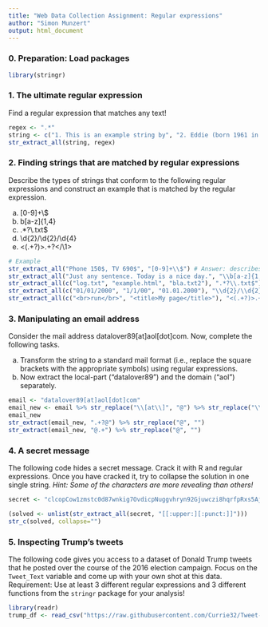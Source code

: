 ```yaml
---
title: "Web Data Collection Assignment: Regular expressions"
author: "Simon Munzert"
output: html_document
---
```



### 0. Preparation: Load packages

```r
library(stringr)
```



### 1. The ultimate regular expression

Find a regular expression that matches any text!


```r
regex <- ".*"
string <- c("1. This is an example string by", "2. Eddie (born 1961 in München)", "!§%$&/)(}")
str_extract_all(string, regex)
```


### 2. Finding strings that are matched by regular expressions

Describe the types of strings that conform to the following regular expressions and construct an example that is matched by the regular expression.

a. [0-9]+\\$
b. b[a-z]{1,4}
c. .*?\\.txt$
d. \\d{2}/\\d{2}/\\d{4}
e. <(.+?)>.+?</\\1>

```r
# Example
str_extract_all("Phone 150$, TV 690$", "[0-9]+\\$") # Answer: describes prices in dollars
str_extract_all("Just any sentence. Today is a nice day.", "\\b[a-z]{1,4}\\b") # Answer: describes words with no more than 4 characters
str_extract_all(c("log.txt", "example.html", "bla.txt2"), ".*?\\.txt$") # Answer: describes txt file names
str_extract_all(c("01/01/2000", "1/1/00", "01.01.2000"), "\\d{2}/\\d{2}/\\d{4}") # Answer: describes dates that conform to mm/dd/yyyy or dd/mm/yyyy format
str_extract_all(c("<br>run</br>", "<title>My page</title>"), "<(.+?)>.+?</\\1>") # Answer: describes HTML/XML tags
```


### 3. Manipulating an email address

Consider the mail address  datalover89[at]aol[dot]com. Now, complete the following tasks.

a. Transform the string to a standard mail format (i.e., replace the square brackets with the appropriate symbols) using regular expressions.
b. Now extract the local-part ("datalover89") and the domain ("aol") separately. 

```r
email <- "datalover89[at]aol[dot]com"
email_new <- email %>% str_replace("\\[at\\]", "@") %>% str_replace("\\[dot\\]", ".")
email_new
str_extract(email_new, ".+?@") %>% str_replace("@", "")
str_extract(email_new, "@.+") %>% str_replace("@", "")
```


### 4. A secret message
The following code hides a secret message. Crack it with R and regular expressions. Once you have cracked it, try to collapse the solution in one single string. <i>Hint: Some of the characters are more revealing than others!</i>

```r
secret <- "clcopCow1zmstc0d87wnkig7OvdicpNuggvhryn92Gjuwczi8hqrfpRxs5Aj5dwpn0TanwoUwisdij7Lj8kpf03AT5Idr3coc0bt7yczjatOaootj55t3Nj3ne6c4Sfek.r1w1YwwojigOd6vrfUrbz2.2bkAnbhzgv4R9i05zEcrop.wAgnb.RqoE65fGEa1otfb7wXm24k.6t3sH9zqe5fy89n6Ed5t9kc4fR905gmc4Ogxo5nhk!gr"

(solved <- unlist(str_extract_all(secret, "[[:upper:][:punct:]]")))
str_c(solved, collapse="")
```



### 5. Inspecting Trump's tweets

The following code gives you access to a dataset of Donald Trump tweets that he posted over the course of the 2016 election campaign. Focus on the `Tweet_Text` variable and come up with your own shot at this data. Requirement: Use at least 3 different regular expressions and 3 different functions from the `stringr` package for your analysis!

```r
library(readr)
trump_df <- read_csv("https://raw.githubusercontent.com/Currie32/Tweet-Like-Trump/master/tweets.csv")
```